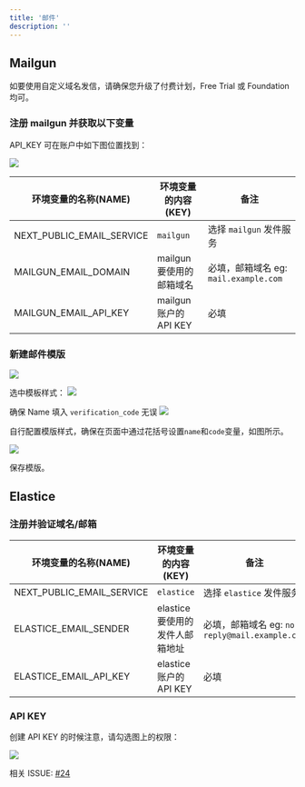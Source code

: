 ```yaml
---
title: '邮件'
description: ''
---
```



## Mailgun

<Warning>如要使用自定义域名发信，请确保您升级了付费计划，Free Trial 或 Foundation 均可。</Warning>


### 注册 mailgun 并获取以下变量

API_KEY 可在账户中如下图位置找到：

![](/images/email/mailgun-07.png)

| 环境变量的名称(NAME)             | 环境变量的内容(KEY)        | 备注                             |
|---------------------------|---------------------|--------------------------------|
| NEXT_PUBLIC_EMAIL_SERVICE | `mailgun`           | 选择 `mailgun` 发件服务              |
| MAILGUN_EMAIL_DOMAIN      | mailgun 要使用的邮箱域名    | 必填，邮箱域名 eg: `mail.example.com` |
| MAILGUN_EMAIL_API_KEY     | mailgun 账户的 API KEY | 必填                             |

### 新建邮件模版

![](/images/email/mailgun-03.png)

选中模板样式：
![](/images/email/mailgun-04.png)

确保 Name 填入 `verification_code` 无误
![](/images/email/mailgun-05.png)

自行配置模版样式，确保在页面中通过花括号设置`name`和`code`变量，如图所示。

![](/images/email/mailgun-06.png)

保存模版。



## Elastice

### 注册并验证域名/邮箱

| 环境变量的名称(NAME)             | 环境变量的内容(KEY)         | 备注                                      |
|---------------------------|----------------------|-----------------------------------------|
| NEXT_PUBLIC_EMAIL_SERVICE | `elastice`           | 选择 `elastice` 发件服务                      |
| ELASTICE_EMAIL_SENDER     | elastice 要使用的发件人邮箱地址 | 必填，邮箱域名 eg: `no-reply@mail.example.com` |
| ELASTICE_EMAIL_API_KEY    | elastice 账户的 API KEY | 必填                                      |

### API KEY

创建 API KEY 的时候注意，请勾选图上的权限：

![](/images/email/elastice-01.png)

相关 ISSUE: [#24](https://github.com/AprilNEA/ChatGPT-Admin-Web/issues/24)
